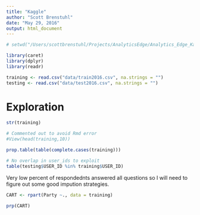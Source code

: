 ```yaml
---
title: "Kaggle"
author: "Scott Brenstuhl"
date: "May 29, 2016"
output: html_document
---
```



```r
# setwd("/Users/scottbrenstuhl/Projects/AnalyticsEdge/Analytics_Edge_Kaggle/")

library(caret)
library(dplyr)
library(readr)

training <- read.csv("data/train2016.csv", na.strings = "")
testing <- read.csv("data/test2016.csv", na.strings = "")
```


# Exploration
```r
str(training)

# Commented out to avoid Rmd error
#View(head(training,10))

prop.table(table(complete.cases(training)))

# No overlap in user_ids to exploit 
table(testing$USER_ID %in% training$USER_ID)
```

Very low percent of respondednts answered all questions so I will need to figure out some good impution strategies.


```r

CART <- rpart(Party ~., data = training)

prp(CART)
```
